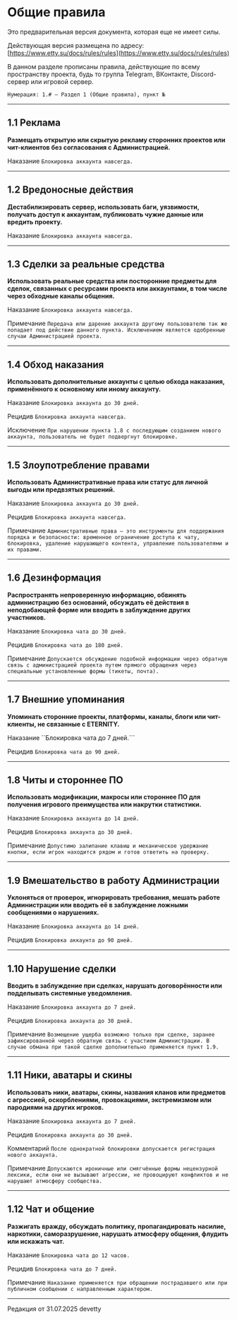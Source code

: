 # Общие правила

<Badge bgColor="#FF3333" textColor="#FFFFFF">Это предварительная версия документа, которая еще не имеет силы.</Badge>

Действующая версия размещена по адресу: [https://www.etty.su/docs/rules/rules](https://www.etty.su/docs/rules/rules)

В данном разделе прописаны правила, действующие по всему пространству проекта, будь то группа Telegram, ВКонтакте, Discord-сервер или игровой сервер.

```Нумерация: 1.# — Раздел 1 (Общие правила), пункт №```

--------

## 1.1 Реклама

**Размещать открытую или скрытую рекламу сторонних проектов или чит-клиентов без согласования с Администрацией.**

<Badge bgColor="#FF3333" textColor="#FFFFFF">Наказание</Badge> ```Блокировка аккаунта навсегда.```

--------

## 1.2 Вредоносные действия

**Дестабилизировать сервер, использовать баги, уязвимости, получать доступ к аккаунтам, публиковать чужие данные или вредить проекту.**

<Badge bgColor="#FF3333" textColor="#FFFFFF">Наказание</Badge> ```Блокировка аккаунта навсегда.```

--------

## 1.3 Сделки за реальные средства

**Использовать реальные средства или посторонние предметы для сделок, связанных с ресурсами проекта или аккаунтами, в том числе через обходные каналы общения.**

<Badge bgColor="#FF3333" textColor="#FFFFFF">Наказание</Badge> ```Блокировка аккаунта навсегда.```

<Badge bgColor="#118823" textColor="#FFFFFF">Примечание</Badge> ```Передача или дарение аккаунта другому пользователю так же попадает под действие данного пункта. Исключением является одобренные случаи Администрацией проекта.```

--------

## 1.4 Обход наказания

**Использовать дополнительные аккаунты с целью обхода наказания, применённого к основному или иному аккаунту.**

<Badge bgColor="#FF3333" textColor="#FFFFFF">Наказание</Badge> ```Блокировка аккаунта до 30 дней.```

<Badge bgColor="#FF3333" textColor="#FFFFFF">Рецидив</Badge> ```Блокировка аккаунта навсегда.```

<Badge bgColor="#118823" textColor="#FFFFFF">Исключение</Badge> ```При нарушении пункта 1.8 с последующим созданием нового аккаунта, пользователь не будет подвергнут блокировке.```

--------

## 1.5 Злоупотребление правами

**Использовать Административные права или статус для личной выгоды или предвзятых решений.**

<Badge bgColor="#FF3333" textColor="#FFFFFF">Наказание</Badge> ```Блокировка аккаунта до 30 дней.```

<Badge bgColor="#FF3333" textColor="#FFFFFF">Рецидив</Badge> ```Блокировка аккаунта навсегда.```

<Badge bgColor="#118823" textColor="#FFFFFF">Примечание</Badge> ```Административные права — это инструменты для поддержания порядка и безопасности: временное ограничение доступа к чату, блокировка, удаление нарушающего контента, управление пользователями и их правами.```

--------

## 1.6 Дезинформация

**Распространять непроверенную информацию, обвинять администрацию без оснований, обсуждать её действия в неподобающей форме или вводить в заблуждение других участников.**

<Badge bgColor="#FF3333" textColor="#FFFFFF">Наказание</Badge> ```Блокировка чата до 30 дней.```

<Badge bgColor="#FF3333" textColor="#FFFFFF">Рецидив</Badge> ```Блокировка чата до 180 дней.```

<Badge bgColor="#118823" textColor="#FFFFFF">Примечание</Badge> ```Допускается обсуждение подобной информации через обратную связь с администрацией проекта путем прямого обращения через специальные установленные формы (тикеты, почта).```

--------

## 1.7 Внешние упоминания

**Упоминать сторонние проекты, платформы, каналы, блоги или чит-клиенты, не связанные с ETERNITY.**

<Badge bgColor="#FF3333" textColor="#FFFFFF">Наказание</Badge> ``Блокировка чата до 7 дней.```

<Badge bgColor="#FF3333" textColor="#FFFFFF">Рецидив</Badge> ```Блокировка чата до 90 дней.```

--------

## 1.8 Читы и стороннее ПО

**Использовать модификации, макросы или стороннее ПО для получения игрового преимущества или накрутки статистики.**

<Badge bgColor="#FF3333" textColor="#FFFFFF">Наказание</Badge> ```Блокировка аккаунта до 14 дней.```

<Badge bgColor="#FF3333" textColor="#FFFFFF">Рецидив</Badge> ```Блокировка аккаунта до 30 дней.```

<Badge bgColor="#118823" textColor="#FFFFFF">Примечание</Badge> ```Допустимо залипание клавиш и механическое удержание кнопки, если игрок находится рядом и готов ответить на проверку.```

--------

## 1.9 Вмешательство в работу Администрации

**Уклоняться от проверок, игнорировать требования, мешать работе Администрации или вводить её в заблуждение ложными сообщениями о нарушениях.**

<Badge bgColor="#FF3333" textColor="#FFFFFF">Наказание</Badge> ```Блокировка аккаунта до 14 дней.```

<Badge bgColor="#FF3333" textColor="#FFFFFF">Рецидив</Badge> ```Блокировка аккаунта до 90 дней.```

--------

## 1.10 Нарушение сделки

**Вводить в заблуждение при сделках, нарушать договорённости или подделывать системные уведомления.**

<Badge bgColor="#FF3333" textColor="#FFFFFF">Наказание</Badge> ```Блокировка аккаунта до 7 дней.```

<Badge bgColor="#FF3333" textColor="#FFFFFF">Рецидив</Badge> ```Блокировка аккаунта до 30 дней.```

<Badge bgColor="#118823" textColor="#FFFFFF">Примечание</Badge> ```Возмещение ущерба возможно только при сделке, заранее зафиксированной через обратную связь с участием Администрации. В случае обмана при такой сделке дополнительно применяется пункт 1.9.```

--------

## 1.11 Ники, аватары и скины

**Использовать ники, аватары, скины, названия кланов или предметов с агрессией, оскорблениями, провокациями, экстремизмом или пародиями на других игроков.**

<Badge bgColor="#FF3333" textColor="#FFFFFF">Наказание</Badge> ```Блокировка аккаунта до 7 дней.```

<Badge bgColor="#FF3333" textColor="#FFFFFF">Рецидив</Badge> ```Блокировка аккаунта до 30 дней.```

<Badge bgColor="#4d88ff" textColor="#FFFFFF">Комментарий</Badge> ```После однократной блокировки допускается регистрация нового аккаунта.```

<Badge bgColor="#118823" textColor="#FFFFFF">Примечание</Badge> ```Допускаются ироничные или смягчённые формы нецензурной лексики, если они не вызывают агрессии, не провоцируют конфликтов и не нарушают атмосферу сообщества.```

--------

## 1.12 Чат и общение

**Разжигать вражду, обсуждать политику, пропагандировать насилие, наркотики, саморазрушение, нарушать атмосферу общения, флудить или искажать чат.**

<Badge bgColor="#FF3333" textColor="#FFFFFF">Наказание</Badge> ```Блокировка чата до 12 часов.```

<Badge bgColor="#FF3333" textColor="#FFFFFF">Рецидив</Badge> ```Блокировка чата до 7 дней.```

<Badge bgColor="#118823" textColor="#FFFFFF">Примечание</Badge> ```Наказание применяется при обращении пострадавшего или при публичном сообщении с направленным характером.```

--------

<Badge bgColor="#ffad47" textColor="#000000">Редакция от 31.07.2025</Badge> <Badge bgColor="#88bfbd" textColor="#000000">devetty</Badge>